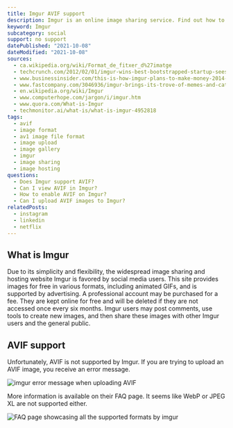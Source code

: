 ```yaml
---
title: Imgur AVIF support
description: Imgur is an online image sharing service. Find out how to use AVIF images in your chat today.
keyword: Imgur
subcategory: social
support: no support
datePublished: "2021-10-08"
dateModified: "2021-10-08"
sources:
  - ca.wikipedia.org/wiki/Format_de_fitxer_d%27imatge
  - techcrunch.com/2012/02/01/imgur-wins-best-bootstrapped-startup-sees-1-billion-pageviews-per-month/?guccounter=1&guce_referrer=aHR0cHM6Ly9lbi53aWtpcGVkaWEub3JnLw&guce_referrer_sig=AQAAAGmQWAjizXyB1x7xyTzZEhGzjnOTanDogk-I20pYc3f8ay3x9IuHJcBJII_c6PvgcbRkrnA9ENAguiP_fGH-mvROjOHJK6a2NVrXTIC-MNWAA2aHChkYDdJ8dPsfkVQqpjWdpeV-z4GaDTtgRNipLUlyAT1_GhOhICwddAQIPc5Q
  - www.businessinsider.com/this-is-how-imgur-plans-to-make-money-2014-3
  - www.fastcompany.com/3046936/imgur-brings-its-trove-of-memes-and-cat-gifs-to-android
  - en.wikipedia.org/wiki/Imgur
  - www.computerhope.com/jargon/i/imgur.htm
  - www.quora.com/What-is-Imgur
  - techmonitor.ai/what-is/what-is-imgur-4952818
tags:
  - avif
  - image format
  - av1 image file format
  - image upload
  - image gallery
  - imgur
  - image sharing
  - image hosting
questions:
  - Does Imgur support AVIF?
  - Can I view AVIF in Imgur?
  - How to enable AVIF on Imgur?
  - Can I upload AVIF images to Imgur?
relatedPosts:
  - instagram
  - linkedin
  - netflix
---
```


## What is Imgur

Due to its simplicity and flexibility, the widespread image sharing and hosting website Imgur is favored by social media users. This site provides images for free in various formats, including animated GIFs, and is supported by advertising. A professional account may be purchased for a fee. They are kept online for free and will be deleted if they are not accessed once every six months. Imgur users may post comments, use tools to create new images, and then share these images with other Imgur users and the general public.

## AVIF support

Unfortunately, AVIF is not supported by Imgur. If you are trying to upload an AVIF image, you receive an error message.

<Image src="imgur-error" alt="imgur error message when uploading AVIF" />

More information is available on their FAQ page. It seems like WebP or JPEG XL are not supported either.

<Image
  src="imgur"
  alt="FAQ page showcasing all the supported formats by imgur"
/>
